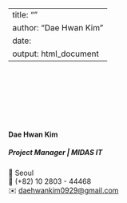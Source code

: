 
---
title: ""
author: "Dae Hwan Kim"
date: 
output: html_document
---

<link rel="stylesheet" href="styles.css" type="text/css">
<link rel="stylesheet" href="site_libs/academicons-1.9.1/css/academicons.min.css"/>


<br><br><br><br><br><br>

#### **Dae Hwan Kim**
##### Project Manager | MIDAS IT 
<!-- <img src="images/college_logo.png" style="width:35%;" align="right"> -->

📍 Seoul <br>
📱 (+82) 10 2803 - 44468 <br>
✉️ [daehwankim0929@gmail.com](mailto:daehwankim0929@gmail.com) <br>